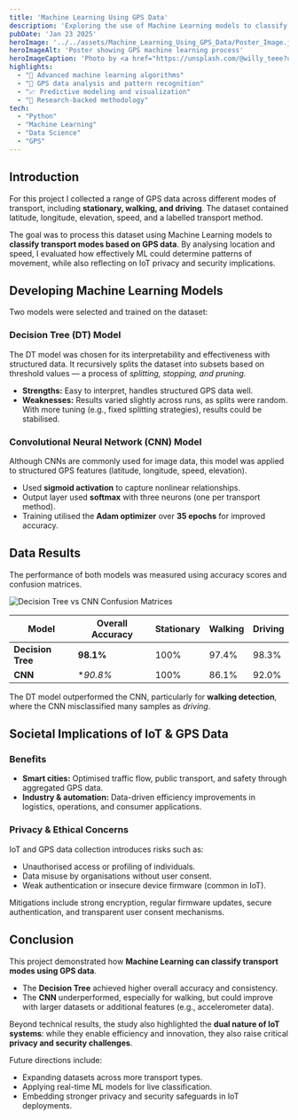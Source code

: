 ```yaml
---
title: 'Machine Learning Using GPS Data'
description: 'Exploring the use of Machine Learning models to classify transport methods from GPS data and highlighting IoT security and privacy implications.'
pubDate: 'Jan 23 2025'
heroImage: '../../assets/Machine_Learning_Using_GPS_Data/Poster_Image.jpg'
heroImageAlt: 'Poster showing GPS machine learning process'
heroImageCaption: 'Photo by <a href="https://unsplash.com/@willy_teee?utm_content=creditCopyText&utm_medium=referral&utm_source=unsplash">Will Truettner</a> on <a href="https://unsplash.com/photos/a-person-riding-a-bike-with-a-gps-app-on-the-handlebars-pKDEdPTH7ow?utm_content=creditCopyText&utm_medium=referral&utm_source=unsplash">Unsplash</a>'
highlights:
  - "🤖 Advanced machine learning algorithms"
  - "📍 GPS data analysis and pattern recognition"
  - "📈 Predictive modeling and visualization"
  - "🔬 Research-backed methodology"
tech:
  - "Python"
  - "Machine Learning"
  - "Data Science"
  - "GPS"
---
```



## Introduction  

For this project I collected a range of GPS data across different modes of transport, including **stationary, walking, and driving**. The dataset contained latitude, longitude, elevation, speed, and a labelled transport method.  

The goal was to process this dataset using Machine Learning models to **classify transport modes based on GPS data**. By analysing location and speed, I evaluated how effectively ML could determine patterns of movement, while also reflecting on IoT privacy and security implications.  
 
## Developing Machine Learning Models  

Two models were selected and trained on the dataset:  

### Decision Tree (DT) Model  
The DT model was chosen for its interpretability and effectiveness with structured data. It recursively splits the dataset into subsets based on threshold values — a process of *splitting, stopping, and pruning*.  

- **Strengths:** Easy to interpret, handles structured GPS data well.  
- **Weaknesses:** Results varied slightly across runs, as splits were random. With more tuning (e.g., fixed splitting strategies), results could be stabilised.  

### Convolutional Neural Network (CNN) Model  
Although CNNs are commonly used for image data, this model was applied to structured GPS features (latitude, longitude, speed, elevation).  

- Used **sigmoid activation** to capture nonlinear relationships.  
- Output layer used **softmax** with three neurons (one per transport method).  
- Training utilised the **Adam optimizer** over **35 epochs** for improved accuracy.  


## Data Results  

The performance of both models was measured using accuracy scores and confusion matrices.  

![Decision Tree vs CNN Confusion Matrices](../../assets/Machine_Learning_Using_GPS_Data/Gathered_Data.jpg)  

| Model            | Overall Accuracy | Stationary | Walking  | Driving  |
|------------------|------------------|------------|----------|----------|
| **Decision Tree**| **98.1%**        | 100%       | 97.4%    | 98.3%    |
| **CNN**          | **90.8%*         | 100%       | 86.1%    | 92.0%    |

The DT model outperformed the CNN, particularly for **walking detection**, where the CNN misclassified many samples as *driving*.  


## Societal Implications of IoT & GPS Data  

### Benefits  
- **Smart cities:** Optimised traffic flow, public transport, and safety through aggregated GPS data.  
- **Industry & automation:** Data-driven efficiency improvements in logistics, operations, and consumer applications.  

### Privacy & Ethical Concerns  
IoT and GPS data collection introduces risks such as:  
- Unauthorised access or profiling of individuals.  
- Data misuse by organisations without user consent.  
- Weak authentication or insecure device firmware (common in IoT).  

Mitigations include strong encryption, regular firmware updates, secure authentication, and transparent user consent mechanisms.  

## Conclusion  

This project demonstrated how **Machine Learning can classify transport modes using GPS data**.  

- The **Decision Tree** achieved higher overall accuracy and consistency.  
- The **CNN** underperformed, especially for walking, but could improve with larger datasets or additional features (e.g., accelerometer data).  

Beyond technical results, the study also highlighted the **dual nature of IoT systems**: while they enable efficiency and innovation, they also raise critical **privacy and security challenges**.  

Future directions include:  
- Expanding datasets across more transport types.  
- Applying real-time ML models for live classification.  
- Embedding stronger privacy and security safeguards in IoT deployments.  
